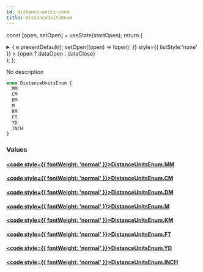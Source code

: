 ```yaml
---
id: distance-units-enum
title: DistanceUnitsEnum
---
```






const [open, setOpen] = useState(startOpen);
return (
<details {...(open ? { open: true } : {})} className="details" style={{ border:'none', boxShadow:'none', background:'var(--ifm-background-color)' }}>
<summary
onClick={(e) => {
e.preventDefault();
setOpen((open) => !open);
}}
style={{ listStyle:'none' }} >
{open ? dataOpen : dataClose}
</summary>
{open && children}
</details>
);
};

No description

```graphql
enum DistanceUnitsEnum {
  MM
  CM
  DM
  M
  KM
  FT
  YD
  INCH
}
```

### Values

#### [<code style={{ fontWeight: 'normal' }}>DistanceUnitsEnum.<b>MM</b></code>](#)

#### [<code style={{ fontWeight: 'normal' }}>DistanceUnitsEnum.<b>CM</b></code>](#)

#### [<code style={{ fontWeight: 'normal' }}>DistanceUnitsEnum.<b>DM</b></code>](#)

#### [<code style={{ fontWeight: 'normal' }}>DistanceUnitsEnum.<b>M</b></code>](#)

#### [<code style={{ fontWeight: 'normal' }}>DistanceUnitsEnum.<b>KM</b></code>](#)

#### [<code style={{ fontWeight: 'normal' }}>DistanceUnitsEnum.<b>FT</b></code>](#)

#### [<code style={{ fontWeight: 'normal' }}>DistanceUnitsEnum.<b>YD</b></code>](#)

#### [<code style={{ fontWeight: 'normal' }}>DistanceUnitsEnum.<b>INCH</b></code>](#)
